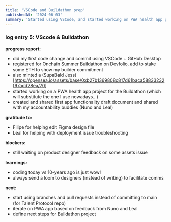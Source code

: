 ```yaml
---
title: 'VSCode and Buildathon prep'
publishedAt: '2024-06-03'
summary: 'Started using VSCode, and started working on PWA health app project for Onchain Summer Buildathon.'
---
```


### log entry 5: VScode & Buildathon

**progress report:**
- did my first code change and commit using VSCode + GitHub Desktop
- registered for Onchain Summer Buildathon on Devfolio, add to stake some ETH to show my builder commitment
- also minted a (SupaBald Jess)[https://opensea.io/assets/base/0xb27b1369808c817d61baca58833232f97add28ea/70]
- started working on a PWA health app project for the Buildathon (which will substitute the one I use nowadays...)
- created and shared first app functionality draft document and shared with my accountability buddies (Nuno and Leal)

**gratitude to:**
- Filipe for helping edit Figma design file
- Leal for helping with deployment issue troubleshooting

**blockers:** 
- still waiting on product designer feedback on some assets issue

**learnings:**
- coding today vs 10-years ago is just wow!
- always send a loom to designers (instead of writing) to facilitate comms

**next:**
- start using branches and pull requests instead of committing to main (for Talent Protocol repo)
- iterate on PWA app based on feedback from Nuno and Leal
- define next steps for Buildathon project